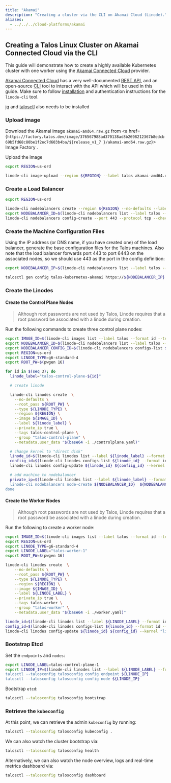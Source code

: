 ```yaml
---
title: "Akamai"
description: "Creating a cluster via the CLI on Akamai Cloud (Linode)."
aliases:
  - ../../../cloud-platforms/akamai
---
```



## Creating a Talos Linux Cluster on Akamai Connected Cloud via the CLI

This guide will demonstrate how to create a highly available Kubernetes cluster with one worker using the [Akamai Connected Cloud](https://www.linode.com/) provider.

[Akamai Connected Cloud](https://www.linode.com/) has a very well-documented [REST API](https://www.linode.com/docs/api/), and an open-source [CLI](https://www.linode.com/docs/products/tools/cli/get-started/) tool to interact with the API which will be used in this guide.
Make sure to follow [installation](https://www.linode.com/docs/products/tools/cli/get-started/#installing-the-linode-cli) and authentication instructions for the `linode-cli` tool.

[jq](https://stedolan.github.io/jq/) and [talosctl](../../getting-started/talosctl#talosctl) also needs to be installed

### Upload image

Download the Akamai image `akamai-amd64.raw.gz` from <a href={`https://factory.talos.dev/image/376567988ad370138ad8b2698212367b8edcb69b5fd68c80be1f2ec7d603b4ba/${release_v1_7 }/akamai-amd64.raw.gz`}>
  Image Factory
</a>.

Upload the image

```bash
export REGION=us-ord

linode-cli image-upload --region ${REGION} --label talos akamai-amd64.raw.gz
```

### Create a Load Balancer

```bash
export REGION=us-ord

linode-cli nodebalancers create --region ${REGION} --no-defaults --label talos
export NODEBALANCER_ID=$(linode-cli nodebalancers list --label talos --format id --text --no-headers)
linode-cli nodebalancers config-create --port 443 --protocol tcp --check connection ${NODEBALANCER_ID}
```

### Create the Machine Configuration Files

Using the IP address (or DNS name, if you have created one) of the load balancer, generate the base configuration files for the Talos machines.
Also note that the load balancer forwards port 443 to port 6443 on the associated nodes, so we should use 443 as the port in the config definition:

```bash
export NODEBALANCER_IP=$(linode-cli nodebalancers list --label talos --format ipv4 --text --no-headers)

talosctl gen config talos-kubernetes-akamai https://${NODEBALANCER_IP} --with-examples=false
```

### Create the Linodes

#### Create the Control Plane Nodes

> Although root passwords are not used by Talos, Linode requires that a root password be associated with a linode during creation.

Run the following commands to create three control plane nodes:

```bash
export IMAGE_ID=$(linode-cli images list --label talos --format id --text --no-headers)
export NODEBALANCER_ID=$(linode-cli nodebalancers list --label talos --format id --text --no-headers)
export NODEBALANCER_CONFIG_ID=$(linode-cli nodebalancers configs-list ${NODEBALANCER_ID} --format id --text --no-headers)
export REGION=us-ord
export LINODE_TYPE=g6-standard-4
export ROOT_PW=$(pwgen 16)

for id in $(seq 3); do
  linode_label="talos-control-plane-${id}"

  # create linode

  linode-cli linodes create  \
    --no-defaults \
    --root_pass ${ROOT_PW} \
    --type ${LINODE_TYPE} \
    --region ${REGION} \
    --image ${IMAGE_ID} \
    --label ${linode_label} \
    --private_ip true \
    --tags talos-control-plane \
    --group "talos-control-plane" \
    --metadata.user_data "$(base64 -i ./controlplane.yaml)"

  # change kernel to "direct disk"
  linode_id=$(linode-cli linodes list --label ${linode_label} --format id --text --no-headers)
  confiig_id=$(linode-cli linodes configs-list ${linode_id} --format id --text --no-headers)
  linode-cli linodes config-update ${linode_id} ${confiig_id} --kernel "linode/direct-disk"

  # add machine to nodebalancer
  private_ip=$(linode-cli linodes list --label ${linode_label} --format ipv4 --json | jq -r ".[0].ipv4[1]
  linode-cli nodebalancers node-create ${NODEBALANCER_ID}  ${NODEBALANCER_CONFIG_ID}  --label ${linode_label} --address ${private_ip}:6443
done
```

#### Create the Worker Nodes

> Although root passwords are not used by Talos, Linode requires that a root password be associated with a linode during creation.

Run the following to create a worker node:

```bash
export IMAGE_ID=$(linode-cli images list --label talos --format id --text --no-headers)
export REGION=us-ord
export LINODE_TYPE=g6-standard-4
export LINODE_LABEL="talos-worker-1"
export ROOT_PW=$(pwgen 16)

linode-cli linodes create  \
    --no-defaults \
    --root_pass ${ROOT_PW} \
    --type ${LINODE_TYPE} \
    --region ${REGION} \
    --image ${IMAGE_ID} \
    --label ${LINODE_LABEL} \
    --private_ip true \
    --tags talos-worker \
    --group "talos-worker" \
    --metadata.user_data "$(base64 -i ./worker.yaml)"

linode_id=$(linode-cli linodes list --label ${LINODE_LABEL} --format id --text --no-headers)
config_id=$(linode-cli linodes configs-list ${linode_id} --format id --text --no-headers)
linode-cli linodes config-update ${linode_id} ${config_id} --kernel "linode/direct-disk"
```

### Bootstrap Etcd

Set the `endpoints` and `nodes`:

```bash
export LINODE_LABEL=talos-control-plane-1
export LINODE_IP=$(linode-cli linodes list --label ${LINODE_LABEL} --format ipv4 --json | jq -r ".[0].ipv4[0]
talosctl --talosconfig talosconfig config endpoint ${LINODE_IP}
talosctl --talosconfig talosconfig config node ${LINODE_IP}
```

Bootstrap `etcd`:

```bash
talosctl --talosconfig talosconfig bootstrap
```

### Retrieve the `kubeconfig`

At this point, we can retrieve the admin `kubeconfig` by running:

```bash
talosctl --talosconfig talosconfig kubeconfig .
```

We can also watch the cluster bootstrap via:

```bash
talosctl --talosconfig talosconfig health
```

Alternatively, we can also watch the node overview, logs and real-time metrics dashboard via:

```bash
talosctl --talosconfig talosconfig dashboard
```
